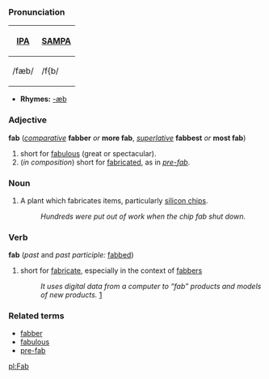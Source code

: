 ===Pronunciation===
{| border=1 cellpadding=5
! [[w:International Phonetic Alphabet|IPA]] !! [[w:SAMPA|SAMPA]]
|-
| /fæb/ || /f{b/
|}

*'''Rhymes:''' [[Rhymes:English:-æb|-æb]]

===Adjective===
'''fab''' (''[[comparative]]'' '''fabber''' ''or'' '''more fab''', ''[[superlative]]'' '''fabbest''' ''or'' '''most fab''')

# short for [[fabulous]] (great or spectacular).
# (''in composition'') short for [[fabricate]]d, as in ''[[pre-fab]]''.

===Noun===

# A plant which fabricates items, particularly [[silicon chip]]s.
#: ''Hundreds were put out of work when the chip fab shut down.''

===Verb===
'''fab''' (''past'' and ''past participle:'' [[fabbed]])
# short for [[fabricate]], especially in the context of [[fabber]]s
#: ''It uses digital data from a computer to “fab” products and models of new products.'' [http://www.ennex.com/~fabbers/publish/FAB-ulous.asp]

===Related terms===
*[[fabber]]
*[[fabulous]]
*[[pre-fab]]

[[pl:Fab]]